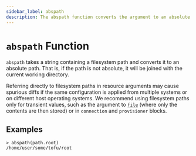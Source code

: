 ```yaml
---
sidebar_label: abspath
description: The abspath function converts the argument to an absolute filesystem path.
---
```


# `abspath` Function

`abspath` takes a string containing a filesystem path and converts it
to an absolute path. That is, if the path is not absolute, it will be joined
with the current working directory.

Referring directly to filesystem paths in resource arguments may cause
spurious diffs if the same configuration is applied from multiple systems or on
different host operating systems. We recommend using filesystem paths only
for transient values, such as the argument to [`file`](../../language/functions/file.mdx) (where
only the contents are then stored) or in `connection` and `provisioner` blocks.

## Examples

```
> abspath(path.root)
/home/user/some/tofu/root
```
